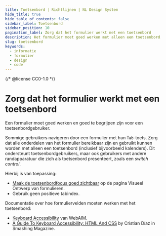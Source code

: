 ```yaml
---
title: Toetsenbord | Richtlijnen | NL Design System
hide_title: true
hide_table_of_contents: false
sidebar_label: Toetsenbord
sidebar_position: 10
pagination_label: Zorg dat het formulier werkt met een toetsenbord
description: Het formulier moet goed werken met alleen een toetsenbord, zonder gebruik te maken van een muis.
slug: toetsenbord
keywords:
  - informatie
  - formulier
  - design
  - code
---
```


{/* @license CC0-1.0 */}


# Zorg dat het formulier werkt met een toetsenbord

Een formulier moet goed werken en goed te begrijpen zijn voor een toetsenbordgebruiker.

Sommige gebruikers navigeren door een formulier met hun `Tab`-toets. Zorg dat alle onderdelen van het formulier bereikbaar zijn en gebruikt kunnen worden met alleen een toetsenbord (inclusief bijvoorbeeld kalenders). Dit ondersteunt toetsenbordgebruikers, maar ook gebruikers met andere randapparatuur die zich als toetsenbord presenteert, zoals een _switch control_.

Hierbij is van toepassing:

- [Maak de toetsenbordfocus goed zichtbaar](/richtlijnen/formulieren/alle-richtlijnen/visueel-ontwerp/#maak-toetsenbord-focus-goed-zichtbaar) op de pagina Visueel Ontwerp van formulieren.
- Gebruik geen positieve tabindex.

Documentatie over hoe formuliervelden moeten werken met het toetsenbord:

- [Keyboard Accessibility](https://webaim.org/techniques/keyboard/) van WebAIM.
- [A Guide To Keyboard Accessibility: HTML And CSS](https://www.smashingmagazine.com/2022/11/guide-keyboard-accessibility-html-css-part1/) by Cristian Díaz in Smashing Magazine.

<KeyboardPositiveTabindex />
<KeyboardPositiveTabindexCode />

<FormFooterInfo />
